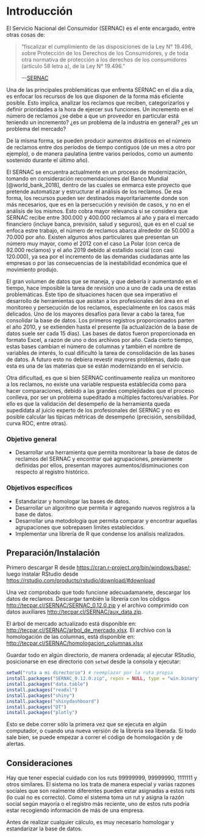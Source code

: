 \mainmatter

# Introducción {#capitulo-introduccion}

El Servicio Nacional del Consumidor (SERNAC) es el ente encargado, entre otras cosas de:

> "fiscalizar el cumplimiento de las disposiciones de la Ley N° 19.496, sobre Protección de los Derechos de los Consumidores, y de toda otra normativa de protección a los derechos de los consumidores (artículo 58 letra a), de la Ley N° 19.496."
>
> ---[SERNAC](https://www.sernac.cl/portal/618/w3-propertyvalue-62729.html)

Una de las principales problemáticas que enfrenta SERNAC en el día a día, es enfocar los recursos de los que disponen de la forma más eficiente posible. Esto implica, analizar los reclamos que reciben, categorizarlos y definir prioridades a la hora de ejercer sus funciones. Un incremento en el número de reclamos ¿se debe a que un proveedor en particular está teniendo un incremento? ¿es un problema de la industria en general? ¿es un problema del mercado?

De la misma forma, se pueden producir aumentos drásticos en el número de reclamos entre dos períodos de tiempo contiguos (de un mes a otro por ejemplo), o de manera paulatina (entre varios períodos, como un aumento sostenido durante el último año).

El SERNAC se encuentra actualmente en un proceso de modernización, tomando en consideración recomendaciones del Banco Mundial [@world_bank_2018], dentro de las cuales se enmarca este proyecto que pretende automatizar y estructurar el análisis de los reclamos. De esa forma, los recursos pueden ser destinados mayoritariamente donde son más necesarios, que es en la persecución y revisión de casos, y no en el análisis de los mismos. Esto cobra mayor relevancia si se considera que SERNAC recibe entre 300.000 y 400.000 reclamos al año y para el mercado financiero (incluye banca, previsión, salud y seguros), que es en el cual se enfoca estre trabajo, el número de reclamos abarca alrededor de 50.000 a 70.000 por año. Existen algunos años particulares que presentan un número muy mayor, como el 2012 con el caso La Polar (con cerca de 92.000 reclamos) y el año 2019 debido al estallido social (con casi 120.000), ya sea por el incremento de las demandas ciudadanas ante las empresas o por las consecuencias de la inestabilidad económica que el movimiento produjo.

El gran volumen de datos que se maneja, y que debería ir aumentando en el tiempo, hace imposible la tarea de revisión uno a uno de cada una de estas problemáticas. Este tipo de situaciones hacen que sea imperativo el desarrollo de herramientas que asistan a los profesionales del área en el monitoreo y persecución de los reclamos, especialmente en los casos más delicados. Uno de los mayores desafíos para llevar a cabo la tarea, fue consolidar la base de datos. Los primeros registros proporcionados parten el año 2010, y se extienden hasta el presente (la actualización de la base de datos suele ser cada 15 días). Las bases de datos fueron proporcionada en formato Excel, a razón de uno o dos archivos por año. Cada cierto tiempo, estas bases cambian el número de columnas y también el nombre de variables de interés, lo cual dificultó la tarea de consolidación de las bases de datos. A futuro esto no debiera revestir mayores problemas, dado que esta es una de las materias que se están modernizando en el servicio.

Otra dificultad, es que si bien SERNAC continuamente realiza un monitoreo a los reclamos, no existe una variable respuesta establecida como para hacer comparaciones, debido a las grandes complejidades que el proceso conlleva, por ser un problema supeditado a múltiples factores/variables. Por ello es que la validación del desempeño de la herramienta queda supedidata al juicio experto de los profesionales del SERNAC y no es posible calcular las típicas métricas de desempeño (precisión, sensibilidad, curva ROC, entre otras).


### Objetivo general {-}

* Desarrollar una herramienta que permita monitorear la base de datos de reclamos del SERNAC y encontrar qué agrupaciones, previamente definidas por ellos, presentan mayores aumentos/disminuciones con respecto al registro histórico.

### Objetivos específicos {-}

* Estandarizar y homologar las bases de datos.
* Desarrollar un algoritmo que permita ir agregando nuevos registros a la base de datos.
* Desarrollar una metodología que permita comparar y encontrar aquellas agrupaciones que sobrepasen límites establecidos.
<!-- * Permitir visualizar los resultados de manera clara y expedita. -->
* Implementar una librería de R que condense los análisis realizados.


## Preparación/Instalación {#preparacion-instalacion}

Primero descargar R desde <https://cran.r-project.org/bin/windows/base/>; luego instalar RStudio desde <https://rstudio.com/products/rstudio/download/#download>

<!-- desde <http://tecpar.cl/SERNAC/dbf_v05.RData> (peso aprox, 200MB) -->
Una vez comprobado que todo funcione adecuadamanete, descargar los datos de reclamos. Descargar también la librería con los códigos <http://tecpar.cl/SERNAC/SERNAC_0.12.0.zip> y el archivo comprimido con datos auxiliares <http://tecpar.cl/SERNAC/aux_data.zip>.

El árbol de mercado actualizado está disponible en: <http://tecpar.cl/SERNAC/arbol_de_mercado.xlsx>. El archivo con la homologación de las columnas, está disponible en: <http://tecpar.cl/SERNAC/homologacion_columnas.xlsx>

Guardar todo en algún directorio, de manera ordenada; al ejecutar RStudio, posicionarse en ese directorio con `setwd` desde la consola y ejecutar:

```r
setwd("ruta a mi directorio") # reemplazar por la ruta propia
install.packages("SERNAC_0.12.0.zip", repos = NULL, type = "win.binary")
install.packages("data.table")
install.packages("readxl")
install.packages("shiny")
install.packages("shinydashboard")
install.packages("DT")
install.packages("plotly")
```

Esto se debe correr sólo la primera vez que se ejecuta en algún computador, o cuando una nueva versión de la librería sea liberada. Si todo sale bien, se puede empezar a correr el código de homologación y de alertas.


## Consideraciones

Hay que tener especial cuidado con los ruts 99999999, 99999990, 1111111 y otros similares. El sistema no los trata de manera especial y varias razones sociales que son realmente diferentes pueden estar asignadas a estos ruts (lo cual no es correcto). Como el sistema toma un rut y asigna la razón social según mayoría o el registro más reciente, uno de estos ruts podría estar recogiendo información de más de una empresa.

Antes de realizar cualquier cálculo, es muy necesario homologar y estandarizar la base de datos.
